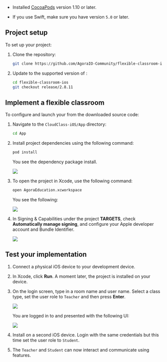 <PlatformWrapper platform="ios">

* Installed [CocoaPods](https://guides.cocoapods.org/using/getting-started.html#getting-started) version 1.10 or later.

* If you use Swift, make sure you have version `5.0` or later.

## Project setup

To set up your <Vg k="FC" /> project:

1. Clone the repository:

    ```bash
    git clone https://github.com/AgoraIO-Community/flexible-classroom-ios.git
    ```

1. Update to the supported version of <Vg k="FC"/>:

      ```bash
      cd flexible-classroom-ios
      git checkout release/2.8.11
      ```

## Implement a flexible classroom

To configure and launch your <Vg k="FC" /> from the downloaded source code:

1. Navigate to the `CloudClass-iOS/App` directory:

   ```bash
   cd App
   ```

1. Install project dependencies using the following command:

   ```bash
   pod install
   ```

   You see the dependency package install.

   ![](https://agora-doc.s3.us-east-1.amazonaws.com/images/flexible-classroom/pod-install-demo.png)

1. To open the project in Xcode, use the following command:

    ```bash
    open AgoraEducation.xcworkspace
    ```
   You see the following:

   ![](https://web-cdn.agora.io/docs-files/1648725725804)

1. In Signing & Capabilities under the project **TARGETS**, check **Automatically manage signing**, and configure your Apple developer account and Bundle Identifier.

   ![](https://web-cdn.agora.io/docs-files/1648725848162)

## Test your implementation

1. Connect a physical iOS device to your development device.

1. In Xcode, click **Run**. A moment later, the project is installed on your device. 

1. On the login screen, type in a room name and user name. Select a class type, set the user role to `Teacher` and then press **Enter**. 

   ![](https://web-cdn.agora.io/docs-files/1648726024179)

   You are logged in to <Vg k="FC" /> and presented with the following UI:

   ![](https://web-cdn.agora.io/docs-files/1648635720196)

1. Install <Vg k="FC" /> on a second iOS device. Login with the same credentials but this time set the user role to `Student`.

1. The `Teacher` and `Student` can now interact and communicate using <Vg k="FC" /> features.






   



</PlatformWrapper>